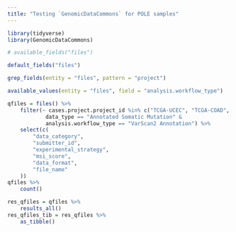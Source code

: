 ```yaml
---
title: "Testing `GenomicDataCommons` for POLE samples"
---
```


```r
library(tidyverse)
library(GenomicDataCommons)
```

```r
# available_fields("files")

default_fields("files")

grep_fields(entity = "files", pattern = "project")

available_values(entity = "files", field = "analysis.workflow_type")
```


```r
qfiles = files() %>%
	filter(~ cases.project.project_id %in% c("TCGA-UCEC", "TCGA-COAD", "TCGA-READ") & 
		   	data_type == "Annotated Somatic Mutation" &
		   	analysis.workflow_type == "VarScan2 Annotation") %>%
	select(c(
		"data_category",
		"submitter_id",
		"experimental_strategy",
		"msi_score",
		"data_format",
		"file_name"
	))
qfiles %>%
	count()
```

```r
res_qfiles = qfiles %>%
	results_all()
res_qfiles_tib = res_qfiles %>% 
	as_tibble()
```


```r

```

